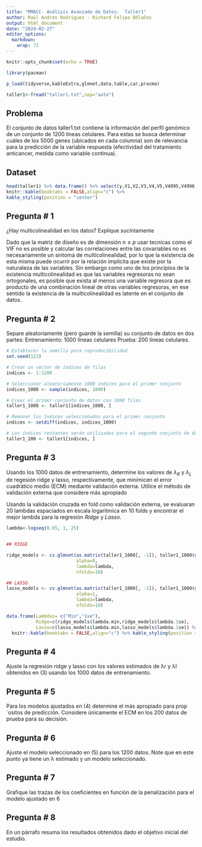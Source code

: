 ```yaml
---
title: "MMACC- Análisis Avanzado de Datos:  Taller1"
author: Raúl Andres Rodriguez - Richard Felipe BOlaños
output: html_document
date: "2024-02-27"
editor_options: 
  markdown: 
    wrap: 72
---
```


```r
knitr::opts_chunk$set(echo = TRUE)

```

```r

library(pacman)

p_load(tidyverse,kableExtra,glmnet,data.table,car,pracma)

taller1<-fread("taller1.txt",sep="auto")


```

## Problema

El conjunto de datos taller1.txt contiene la información del perfíl
genómico de un conjunto de 1200 líneas celulares. Para estas se busca
determinar cuáles de los 5000 genes (ubicados en cada columna) son de
relevancia para la predicción de la variable respuesta (efectividad del
tratamiento anticancer, medida como variable continua).

## Dataset

```r

head(taller1) %>% data.frame() %>% select(y,V1,V2,V3,V4,V5,V4995,V4996,V4997,V4998,V4999,V5000) %>% 
knitr::kable(booktabs = FALSE,align="c") %>%
kable_styling(position = "center")


```

## Pregunta \# 1

¿Hay multicolinealidad en los datos? Explique sucintamente

Dado que la matriz de diseño es de dimensión $n\leq p$ usar tecnicas
como el VIF no es posible y calcular las correlaciones entre las
covariables no es necesariamente un sintoma de multicolinealidad, por lo
que la existencia de esta misma puede ocurrir por la relación implicita
que existe por la naturaleza de las variables. Sin embargo como uno de
los principios de la existencia multicolinealidad es que las variables
regresoras no sean ortogonales, es posible que exista al menos una
variable regresora que es producto de una combinación lineal de otras
variables regresoras, en ese sentido la existencia de la
multicolinealidad es latente en el conjunto de datos.

## Pregunta \# 2

Separe aleatoriamente (pero guarde la semilla) su conjunto de datos en
dos partes: Entrenamiento: 1000 líneas celulares Prueba: 200 líneas
celulares.

```r
# Establecer la semilla para reproducibilidad
set.seed(123)

# Crear un vector de índices de filas
indices <- 1:1200

# Seleccionar aleatoriamente 1000 índices para el primer conjunto
indices_1000 <- sample(indices, 1000)

# Crear el primer conjunto de datos con 1000 filas
taller1_1000 <- taller1[indices_1000, ]

# Remover los índices seleccionados para el primer conjunto
indices <- setdiff(indices, indices_1000)

# Los índices restantes serán utilizados para el segundo conjunto de datos
taller1_200 <- taller1[indices, ]
```

## Pregunta \# 3

Usando los 1000 datos de entrenamiento, determine los valores de
$\lambda_R$ y $\lambda_L$ de regesión ridge y lasso, respectivamente,
que minimicen el error cuadrático medio (ECM) mediante validación
externa. Utilice el método de validación externa que considere más
apropiado

Usando la validación cruzada en fold como validación externa, se
evaluaran 20 lambdas espaciados en escala logaritmica en 10 folds y
encontrar el mejor lambda para la regresión *Ridge* y *Lasso*.

```r

lambda<-logseq(0.05, 1, 25)


## RIDGE

ridge_models <- cv.glmnet(as.matrix(taller1_1000[, -1]), taller1_1000$y,
                          alpha=0, 
                          lambda=lambda,
                          nfolds=10)

## LASSO
lasso_models <- cv.glmnet(as.matrix(taller1_1000[, -1]), taller1_1000$y,
                          alpha=1, 
                          lambda=lambda,
                          nfolds=10)
```

```r

data.frame(Lambdas= c("Min","1se"),
           Ridge=c(ridge_models$lambda.min,ridge_models$lambda.1se),
           Lasso=c(lasso_models$lambda.min,lasso_models$lambda.1se)) %>% 
  knitr::kable(booktabs = FALSE,align="c") %>% kable_styling(position = "center")


```

## Pregunta \# 4

Ajuste la regresión ridge y lasso con los valores estimados de λr y λl
obtenidos en (3) usando los 1000 datos de entrenamiento.

## Pregunta \# 5

Para los modelos ajustados en (4) determine el más apropiado para
prop´ositos de predicción. Considere únicamente el ECM en los 200 datos
de prueba para su decisión.

## Pregunta \# 6

Ajuste el modelo seleccionado en (5) para los 1200 datos. Note que en
este punto ya tiene un λ estimado y un modelo seleccionado.

## Pregunta \# 7

Grafique las trazas de los coeficientes en función de la penalización
para el modelo ajustado en 6

## Pregunta \# 8

En un párrafo resuma los resultados obtenidos dado el objetivo inicial
del estudio.
